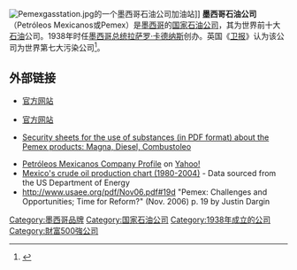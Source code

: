 {{Infobox_Company |
  company_name   = 墨西哥石油公司<br>{{small|Petróleos Mexicanos}} |
  company_logo   = [[Image:Pemex_logo.png|center]] |
  company_type   = [[国有|国有]]|
  company_slogan =  |
  founder = [[拉萨罗·卡德纳斯|拉萨罗·卡德纳斯]]|
  foundation     = 1938年|
  location       = [[墨西哥|墨西哥]][[墨西哥城|墨西哥城]] |
  key_people     = 何塞·安東尼奧·岡薩雷斯·安納亞（José Antonio González Anaya，[[CEO|CEO]]）<br> 乔治娜·凯瑟尔（Georgina Kessel，[[主席|主席]]） |
  num_employees  = 123899 |
  industry       = [[石油|石油]] |
  products       = [[石油化工产品|石油化工产品]]、[[天然气|天然气]]及[[燃料|燃料]] |
  revenue        = {{loss}}[[美元|US$]] 443.836亿(2020年)<ref>{{Cite web |url=http://beta.fortune.com/global500/pemex-98?iid=sr-link1 |title=存档副本 |access-date=2017-01-30 |archive-date=2017-02-02 |archive-url=https://web.archive.org/web/20170202060221/http://beta.fortune.com/global500/pemex-98?iid=sr-link1 |dead-url=no }}</ref> |
  net_income     = {{{loss}}[[美元|US$]] 亏损236.833亿(2020年) |
  total_assets   = {{loss}}[[美元|US$]] 968.262亿 (2020年) |
 homepage       = {{URL|www.pemex.com}}
}}

[[Image:Pemexgasstation.jpg|thumb]]的一个墨西哥石油公司加油站]]
'''墨西哥石油公司'''（Petróleos Mexicanos或Pemex）是[[墨西哥|墨西哥]]的[[国家石油公司|国家石油公司]]，其为世界前十大[[石油|石油]]公司。1938年时任[[墨西哥总统|墨西哥总统]][[拉萨罗·卡德纳斯|拉萨罗·卡德纳斯]]创办。英国《[[衛報|卫报]]》认为该公司为世界第七大污染公司<ref>{{Cite web|title=Just 100 companies responsible for 71% of global emissions, study says|url=http://www.theguardian.com/sustainable-business/2017/jul/10/100-fossil-fuel-companies-investors-responsible-71-global-emissions-cdp-study-climate-change|access-date=2021-07-03|date=2017-07-10|work=the Guardian|language=en|archive-date=2021-04-20|archive-url=https://web.archive.org/web/20210420160916/https://www.theguardian.com/sustainable-business/2017/jul/10/100-fossil-fuel-companies-investors-responsible-71-global-emissions-cdp-study-climate-change|dead-url=no}}</ref>。

==外部链接==
{{Commonscat|Pemex}}
*[https://web.archive.org/web/20130630070229/http://www.pemex.com/index.cfm?action=content&sectionID=123 官方网站]
*{{es icon}} [http://www.Pemex.com 官方网站]
*{{es icon}} [https://web.archive.org/web/20070916025822/http://www.hidrosur.com.mx/16-1-Hoja+de+Seguridad+de+los+productos.html Security sheets for the use of substances (in PDF  format) about the Pemex products: Magna, Diesel, Combustoleo]
*[http://biz.yahoo.com/ic/41/41359.html Petróleos Mexicanos Company Profile] {{Wayback|url=http://biz.yahoo.com/ic/41/41359.html |date=20140722113012 }} on [[Yahoo!|Yahoo!]]
*[http://www.indexmundi.com/energy.aspx?country=mx&product=oil&graph=production Mexico's crude oil production chart (1980-2004)] {{Wayback|url=http://www.indexmundi.com/energy.aspx?country=mx&product=oil&graph=production |date=20160710055746 }} - Data sourced from the US Department of Energy
* http://www.usaee.org/pdf/Nov06.pdf#19d {{Wayback|url=http://www.usaee.org/pdf/Nov06.pdf#19d |date=20200806082255 }} "Pemex: Challenges and Opportunities; Time for Reform?" (Nov. 2006) p. 19 by Justin Dargin 

[[Category:墨西哥品牌|Category:墨西哥品牌]]
[[Category:国家石油公司|Category:国家石油公司]]
[[Category:1938年成立的公司|Category:1938年成立的公司]]
[[Category:財富500強公司|Category:財富500強公司]]